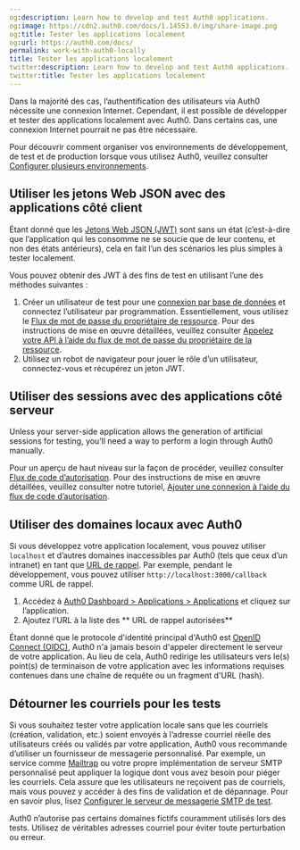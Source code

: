 ```yaml
---
og:description: Learn how to develop and test Auth0 applications.
og:image: https://cdn2.auth0.com/docs/1.14553.0/img/share-image.png
og:title: Tester les applications localement
og:url: https://auth0.com/docs/
permalink: work-with-auth0-locally
title: Tester les applications localement
twitter:description: Learn how to develop and test Auth0 applications.
twitter:title: Tester les applications localement
---
```


Dans la majorité des cas, l’authentification des utilisateurs via Auth0 nécessite une connexion Internet. Cependant, il est possible de développer et tester des applications localement avec Auth0. Dans certains cas, une connexion Internet pourrait ne pas être nécessaire.

Pour découvrir comment organiser vos environnements de développement, de test et de production lorsque vous utilisez Auth0, veuillez consulter [Configurer plusieurs environnements](/get-started/create-tenants/set-up-multiple-environments).

## Utiliser les jetons Web JSON avec des applications côté client

Étant donné que les [Jetons Web JSON (JWT)](/security/tokens/json-web-tokens) sont sans un état (c’est-à-dire que l’application qui les consomme ne se soucie que de leur contenu, et non des états antérieurs), cela en fait l’un des scénarios les plus simples à tester localement.

Vous pouvez obtenir des JWT à des fins de test en utilisant l’une des méthodes suivantes :

1. Créer un utilisateur de test pour une [connexion par base de données](/connections/database) et connectez l’utilisateur par programmation. Essentiellement, vous utilisez le [Flux de mot de passe du propriétaire de ressource](/login/flows/resource-owner-password-flow). Pour des instructions de mise en œuvre détaillées, veuillez consulter [Appelez votre API à l’aide du flux de mot de passe du propriétaire de la ressource](/login/flows/call-your-api-using-resource-owner-password-flow).
2. Utilisez un robot de navigateur pour jouer le rôle d’un utilisateur, connectez-vous et récupérez un jeton JWT.

## Utiliser des sessions avec des applications côté serveur

Unless your server-side application allows the generation of artificial sessions for testing, you’ll need a way to perform a login through Auth0 manually.

Pour un aperçu de haut niveau sur la façon de procéder, veuillez consulter [Flux de code d’autorisation](/login/flows/authorization-code-flow). Pour des instructions de mise en œuvre détaillées, veuillez consulter notre tutoriel, [Ajouter une connexion à l’aide du flux de code d’autorisation](/login/authentication/add-login-auth-code-flow).

## Utiliser des domaines locaux avec Auth0

Si vous développez votre application localement, vous pouvez utiliser `localhost` et d’autres domaines inaccessibles par Auth0 (tels que ceux d’un intranet) en tant que [URL de rappel](/login/redirect-users-after-login). Par exemple, pendant le développement, vous pouvez utiliser `http://localhost:3000/callback` comme URL de rappel.

1. Accédez à [Auth0 Dashboard > Applications > Applications](%24%7Bmanage_url%7D/#/applications/%24%7Baccount.clientId%7D/settings) et cliquez sur l’application.
2. Ajoutez l’URL à la liste des ** URL de rappel autorisées**

Étant donné que le protocole d'identité principal d'Auth0 est [OpenID Connect (OIDC)](/protocols/openid-connect-protocol), Auth0 n'a jamais besoin d'appeler directement le serveur de votre application. Au lieu de cela, Auth0 redirige les utilisateurs vers le(s) point(s) de terminaison de votre application avec les informations requises contenues dans une chaîne de requête ou un fragment d'URL (hash).

## Détourner les courriels pour les tests

Si vous souhaitez tester votre application locale sans que les courriels (création, validation, etc.) soient envoyés à l’adresse courriel réelle des utilisateurs créés ou validés par votre application, Auth0 vous recommande d’utiliser un fournisseur de messagerie personnalisé. Par exemple, un service comme [Mailtrap](https://mailtrap.io/signin) ou votre propre implémentation de serveur SMTP personnalisé peut appliquer la logique dont vous avez besoin pour piéger les courriels. Cela assure que les utilisateurs ne reçoivent pas de courriels, mais vous pouvez y accéder à des fins de validation et de dépannage. Pour en savoir plus, lisez [Configurer le serveur de messagerie SMTP de test](/brand-and-customize/email/configure-test-smtp-email-servers).

Auth0 n’autorise pas certains domaines fictifs couramment utilisés lors des tests. Utilisez de véritables adresses courriel pour éviter toute perturbation ou erreur.